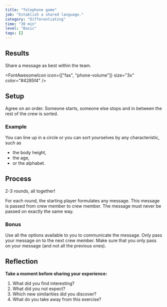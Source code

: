 ```yaml
---
title: "Telephone game"
job: "Establish a shared language."
category: "Differentiating"
time: "30 min"
level: "Basic"
tags: []
---
```


## Results

Share a message as best within the team.

<FontAwesomeIcon icon={["fas", "phone-volume"]} size="3x" color="#4285f4" />

## Setup

Agree on an order. Someone starts, someone else stops and in between the rest of the crew is sorted.

### Example

You can line up in a circle or you can sort yourselves by any characteristic, such as

- the body height,
- the age,
- or the alphabet.

## Process

2-3 rounds, all together!

For each round, the starting player formulates any message.
This message is passed from crew member to crew member.
The message must never be passed on exactly the same way.

### Bonus

Use all the options available to you to communicate the message.
Only pass your message on to the next crew member.
Make sure that you only pass on your message (and not all the previous ones).

## Reflection

**Take a moment before sharing your experience:**

1. What did you find interesting?
2. What did you not expect?
3. Which new similarities did you discover?
4. What do you take away from this exercise?
